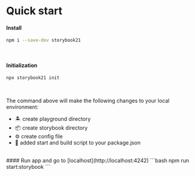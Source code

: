 # Quick start


#### Install
```bash
npm i --save-dev storybook21
```
<br />

#### Initialization
```bash
npx storybook21 init
```
<br />

The command above will make the following changes to your local environment:
- 🏝️ create playground directory
- 📦 create storybook directory
- ⚙️ create config file
- 🚀 added start and build script to your package.json

<br />
#### Run app and go to [localhost](http://localhost:4242)
```bash
npm run start:storybook
```
